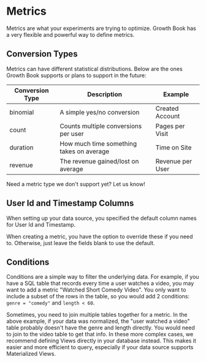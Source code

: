 # Metrics

Metrics are what your experiments are trying to optimize.  Growth Book has a very flexible and powerful way to define metrics.

## Conversion Types

Metrics can have different statistical distributions. Below are the ones Growth Book supports or plans to support in the future:

| Conversion Type | Description                               | Example                  |
|-----------------|-------------------------------------------|--------------------------|
| binomial        | A simple yes/no conversion                | Created Account          |
| count           | Counts multiple conversions per user      | Pages per Visit          |
| duration        | How much time something takes on average  | Time on Site             |
| revenue         | The revenue gained/lost on average        | Revenue per User         |

Need a metric type we don't support yet?  Let us know!

## User Id and Timestamp Columns

When setting up your data source, you specified the default column names for User Id and Timestamp.

When creating a metric, you have the option to override these if you need to.  Otherwise, just leave the fields blank to use the default.

## Conditions

Conditions are a simple way to filter the underlying data.  For example, if you have a SQL table that records every time a user watches a video, you may want
to add a metric "Watched Short Comedy Video". You only want to include a subset of the rows in the table, so you would add 2 conditions: `genre = "comedy"` and `length < 60`.

Sometimes, you need to join multiple tables together for a metric.  In the above example, if your data was normalized, the "user watched a video" table probably doesn't have the genre and length directly.
You would need to join to the video table to get that info.  In these more complex cases, we recommend defining Views directly in your database instead. This makes it easier and more efficient to query, especially if your data source supports Materialized Views.